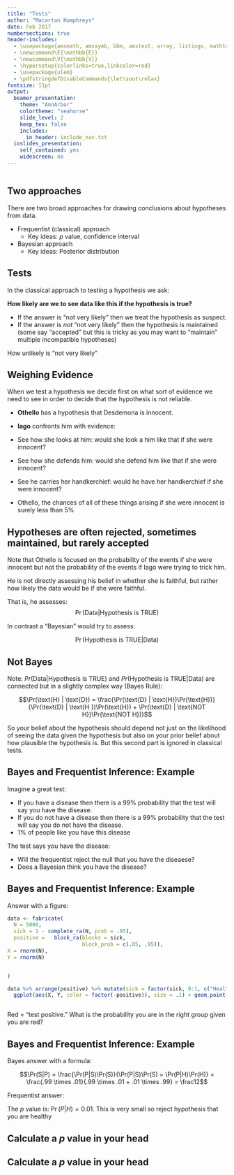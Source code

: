 ```yaml
---
title: "Tests"
author: "Macartan Humphreys"
date: Feb 2017
numbersections: true
header-includes:
  - \usepackage{amsmath, amssymb, bbm, amstext, array, listings, mathtools, multicolumn, caption, color, graphics, ulem, caption, changepage, atbegshi, soul}
  - \newcommand\E{\mathbb{E}}
  - \newcommand\V{\mathbb{V}}
  - \hypersetup{colorlinks=true,linkcolor=red}
  - \usepackage{ulem}
  - \pdfstringdefDisableCommands{\let\sout\relax}
fontsize: 11pt  
output:
  beamer_presentation:
    theme: "AnnArbor"
    colortheme: "seahorse"
    slide_level: 2
    keep_tex: false
    includes:
      in_header: include_nav.txt
  ioslides_presentation:
    self_contained: yes
    widescreen: no
---
```

    
```r
```

## Two approaches

There are two broad approaches for drawing conclusions about hypotheses from data.

* Frequentist (classical) approach
    * Key ideas: $p$ value,  confidence interval

* Bayesian approach
    * Key ideas: Posterior distribution


## Tests

In the classical approach to testing a hypothesis we ask:

**How likely are we to see  data like this if the hypothesis is true?**

* If the answer is "not very likely" then we treat the hypothesis as suspect.
* If the answer is *not* "not very likely" then the hypothesis is maintained (some say "accepted" but this is tricky as you may  want to "maintain" multiple incompatible hypotheses)

How unlikely is "not very likely"

## Weighing Evidence

When we test a hypothesis we decide first on what sort of evidence we need to see in order to decide that the hypothesis is not reliable.

* **Othello** has a hypothesis that Desdemona is innocent. 
* **Iago** confronts him with evidence:

* See how she looks at him: would she look a him like that if she were innocent?
* See how she defends him: would she defend him like that if she were innocent?
* See he carries her handkerchief: would he have her handkerchief if she were innocent?
* Othello, the chances of all of these things arising if she were innocent is surely less than 5%

## Hypotheses are often rejected, sometimes maintained, but  rarely accepted

Note that Othello is focused on the probability of the events if she were innocent but not the probability of the events if Iago were trying to trick him.

He is not directly assessing his belief in whether she is faithful, but rather how likely the data would be if she were faithful.

That is, he assesses:
$$\Pr(\text{Data} | \text{Hypothesis is TRUE})$$

In contrast a "Bayesian" would try to assess:

$$\Pr(\text{Hypothesis is TRUE} | \text{Data})$$

## Not Bayes

Note: $Pr(\text{Data} | \text{Hypothesis is TRUE})$ and $Pr(\text{Hypothesis is TRUE} | \text{Data})$ are connected but in a slightly complex way (Bayes Rule):

$$\Pr(\text{H} | \text{D}) = \frac{\Pr(\text{D} | \text{H})\Pr(\text{H})}{\Pr(\text{D} | \text{H })\Pr(\text{H}) + \Pr(\text{D} | \text{NOT H})\Pr(\text{NOT H})}$$

So your belief about the hypothesis should depend not just on the likelihood of seeing the data given the hypothesis but also on your prior belief about how plausible the hypothesis is. But this second part is ignored in classical tests.

## Bayes and Frequentist Inference: Example

Imagine a great test:

* If you have a disease then there is a 99% probability that the test will say you have the disease. 
* If you do not have a disease then there is a 99% probability that the test will say you do not have the disease. 
* 1% of people like you have this disease

The test says you have the disease:

* Will the frequentist reject the null that you have the diseaese?
* Does a Bayesian think you have the disease?

## Bayes and Frequentist Inference: Example

Answer with a figure:

```r
data <- fabricate(
  N = 5000,
  sick = 1 - complete_ra(N, prob = .95),
  positive =   block_ra(blocks = sick, 
                        block_prob = c(.05, .95)),
X = rnorm(N),
Y = rnorm(N)


)

data %>% arrange(positive) %>% mutate(sick = factor(sick, 0:1, c("Healthy subjects", "Sick subjects"))) %>%
  ggplot(aes(X, Y, color = factor(-positive)), size = .1) + geom_point(alpha = .5) + theme_void()+ theme(legend.position = "none") + facet_grid(~sick)



```

Red = "test positive." What is the probability you are in the right group given you are red?


## Bayes and Frequentist Inference: Example

Bayes answer with a formula:


$$\Pr(S|P) = \frac{\Pr(P|S)\Pr(S)}{\Pr(P|S)\Pr(S) = \Pr(P|H)\Pr(H)} = \frac{.99  \times .01}{.99  \times .01 + .01  \times .99} =  \frac12$$

Frequentist answer:

The $p$ value is: $\Pr(P|H) = 0.01$. This is very small so reject hypothesis that you are healthy


## Calculate a $p$ value in your head

\begin{itemize}
	\item  Illustrating $p$ values via "randomization inference"\dots
	\item  Say you randomized assignment to treatment and your data looked like this.
\begin{table}
	\centering
		\begin{tabular}{l|cccccccccc}
		Unit 			& 1&2&3&4&5&6&7&8&9&10\\ \hline
		Treatment & 0&0&0&0&0&0&0&1&0&0\\
		Healthy? 	& 3&2&4&6&7&2&4&9&8&2\\ \hline			
		\end{tabular}
\end{table}
	\item Does the treatment improve your health?
	\item $p=$?
\end{itemize}






## Calculate a $p$ value in your head
\begin{itemize}
	\item  Illustrating $p$ values via "randomization inference"\dots
	\item  Say you randomized assignment to treatment and your data looked like this.
\begin{table}
	\centering
		\begin{tabular}{l|cccccccccc}
		Unit 			& 1&2&3&4&5&6&7&8&9&10\\ \hline
		Treatment & 0&0&0&0&0&0&0&0&1&0\\
		Healthy? 	& 3&2&4&6&7&2&4&9&8&2\\ \hline			
		\end{tabular}
\end{table}
	\item Does the treatment improve your health?
	\item $p=$?
\end{itemize}





